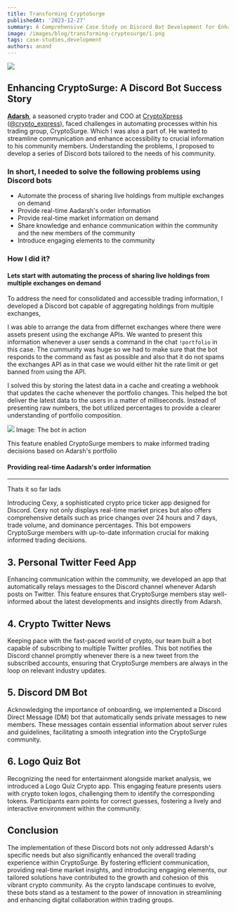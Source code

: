 ```yaml
---
title: Transforming CryptoSurge
publishedAt: '2023-12-27'
summary: A Comprehensive Case Study on Discord Bot Development for Enhanced Trading Experience
image: /images/blog/transforming-cryptosurge/1.png
tags: case-studies,development
authors: anand
---
```


![](/images/blog/transforming-cryptosurge/2.jpeg)

## Enhancing CryptoSurge: A Discord Bot Success Story

**[Adarsh](https://twitter.com/davinciDXB)**, a seasoned crypto trader and COO at [CryptoXpress](https://cryptoxpress.com/) ([@crypto_express](https://twitter.com/crypto_xpress)),
faced challenges in automating processes within his trading group, CryptoSurge.
Which I was also a part of. He wanted to streamline communication and enhance accessibility to crucial information to his community members.
Understanding the problems, I proposed to develop a series of Discord bots tailored to the needs of his community.

### In short, I needed to solve the following problems using Discord bots

- Automate the process of sharing live holdings from multiple exchanges on demand
- Provide real-time Aadarsh's order information
- Provide real-time market information on demand
- Share knowledge and enhance communication within the community and the new members of the community
- Introduce engaging elements to the community

### How I did it?

#### Lets start with automating the process of sharing live holdings from multiple exchanges on demand

To address the need for consolidated and accessible trading information, I developed a Discord bot capable of aggregating holdings from multiple exchanges,

I was able to arrange the data from differnet exchanges where there were assets present using the exchange APIs. We wanted to present this information whenever
a user sends a command in the chat `!portfolio` in this case. The cummunity was huge so we had to make sure that the bot responds to the command as fast as possible and also
that it do not spams the exchanges API as in that case we would either hit the rate limit or get banned from using the API.

I solved this by storing the latest data in a cache and creating a webhook that updates the cache whenever the portfolio changes.
This helped the bot deliver the latest data to the users in a matter of milliseconds.
Instead of presenting raw numbers, the bot utilized percentages to provide a clearer understanding of portfolio composition.

![](/images/blog/transforming-cryptosurge/portfolio-bot.png)
Image: The bot in action

This feature enabled CryptoSurge members to make informed trading decisions based on Adarsh's portfolio

#### Providing real-time Aadarsh's order information

---

Thats it so far lads

Introducing Cexy, a sophisticated crypto price ticker app designed for Discord. Cexy not only displays real-time market prices but also offers comprehensive details such as price changes over 24 hours and 7 days, trade volume, and dominance percentages. This bot empowers CryptoSurge members with up-to-date information crucial for making informed trading decisions.

## 3. Personal Twitter Feed App

Enhancing communication within the community, we developed an app that automatically relays messages to the Discord channel whenever Adarsh posts on Twitter. This feature ensures that CryptoSurge members stay well-informed about the latest developments and insights directly from Adarsh.

## 4. Crypto Twitter News

Keeping pace with the fast-paced world of crypto, our team built a bot capable of subscribing to multiple Twitter profiles. This bot notifies the Discord channel promptly whenever there is a new tweet from the subscribed accounts, ensuring that CryptoSurge members are always in the loop on relevant industry updates.

## 5. Discord DM Bot

Acknowledging the importance of onboarding, we implemented a Discord Direct Message (DM) bot that automatically sends private messages to new members. These messages contain essential information about server rules and guidelines, facilitating a smooth integration into the CryptoSurge community.

## 6. Logo Quiz Bot

Recognizing the need for entertainment alongside market analysis, we introduced a Logo Quiz Crypto app. This engaging feature presents users with crypto token logos, challenging them to identify the corresponding tokens. Participants earn points for correct guesses, fostering a lively and interactive environment within the community.

## Conclusion

The implementation of these Discord bots not only addressed Adarsh's specific needs but also significantly enhanced the overall trading experience within CryptoSurge. By fostering efficient communication, providing real-time market insights, and introducing engaging elements, our tailored solutions have contributed to the growth and cohesion of this vibrant crypto community. As the crypto landscape continues to evolve, these bots stand as a testament to the power of innovation in streamlining and enhancing digital collaboration within trading groups.
